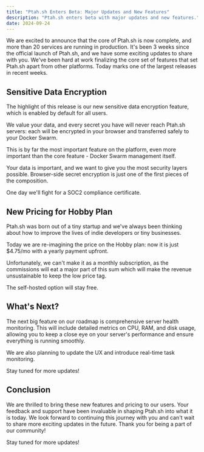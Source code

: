 ```yaml
---
title: "Ptah.sh Enters Beta: Major Updates and New Features"
description: "Ptah.sh enters beta with major updates and new features."
date: 2024-09-24
---
```


We are excited to announce that the core of Ptah.sh is now complete, and more than 20 services are running in production. It's been 3 weeks since the official launch of Ptah.sh, and we have some exciting updates to share with you. We've been hard at work finalizing the core set of features that set Ptah.sh apart from other platforms. Today marks one of the largest releases in recent weeks.

## Sensitive Data Encryption

The highlight of this release is our new sensitive data encryption feature, which is enabled by default for all users.

We value your data, and every secret you have will never reach Ptah.sh servers: each will be encrypted in your browser and transferred safely to your Docker Swarm.

This is by far the most important feature on the platform, even more important than the core feature - Docker Swarm management itself.

Your data is important, and we want to give you the most security layers possible. Browser-side secret encryption is just one of the first pieces of the composition.

One day we'll fight for a SOC2 compliance certificate.

## New Pricing for Hobby Plan

Ptah.sh was born out of a tiny startup and we've always been thinking about how to improve the lives of indie developers or tiny businesses.

Today we are re-imagining the price on the Hobby plan: now it is just $4.75/mo with a yearly payment upfront.

Unfortunately, we can't make it as a monthly subscription, as the commissions will eat a major part of this sum which will make the revenue unsustainable to keep the low price tag.

The self-hosted option will stay free.

<DocsCTA />

## What's Next?

The next big feature on our roadmap is comprehensive server health monitoring. This will include detailed metrics on CPU, RAM, and disk usage, allowing you to keep a close eye on your server's performance and ensure everything is running smoothly.

We are also planning to update the UX and introduce real-time task monitoring.

Stay tuned for more updates!

## Conclusion

We are thrilled to bring these new features and pricing to our users. Your feedback and support have been invaluable in shaping Ptah.sh into what it is today. We look forward to continuing this journey with you and can't wait to share more exciting updates in the future. Thank you for being a part of our community!

Stay tuned for more updates!
